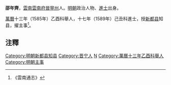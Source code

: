 '''邵年齊'''，[[雲南|雲南]][[雲南府|雲南府]][[晉寧州|晉寧州]]人。[[明朝|明朝]]政治人物、[[進士|進士]]出身。

[[萬曆|萬曆]]十三年（1585年）乙酉科舉人，十七年（1589年）己丑科進士，授[[新都县|新都县]]知县，擢主事<ref>《雲南通志》</ref>。

== 注釋 ==
{{reflist}}

{{明朝人物小作品}}
{{萬曆十七年己丑科殿試金榜}}
{{DEFAULTSORT:Shao邵}}
[[Category:明朝新都县知县|Category:明朝新都县知县]]
[[Category:晋宁人|Category:晋宁人]]
[[Category:邵姓|N]]
[[Category:萬曆十三年乙酉科舉人|Category:萬曆十三年乙酉科舉人]]
[[Category:明朝主事|Category:明朝主事]]